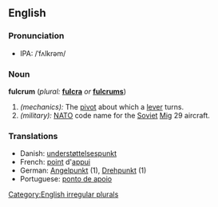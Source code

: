 {{wikipedia}}
==English==

===Pronunciation===
*IPA: /ˈfʌlkrəm/

===Noun===
'''fulcrum'''  (''plural:'' '''[[fulcra]]''' ''or'' '''[[fulcrums]]''')
# ''(mechanics):'' The [[pivot]] about which a [[lever]] turns.
# ''(military):'' [[NATO]] code name for the [[Soviet]] [[Mig]] 29 aircraft.

===Translations===
*Danish: [[understøttelsespunkt]] {{n}}
*French: [[point]] d'[[appui]] {{m}}
*German: [[Angelpunkt]] {{m}} (1), [[Drehpunkt]] {{m}} (1)
*Portuguese: [[ponto de apoio]] {{m}}

[[Category:English irregular plurals]]
